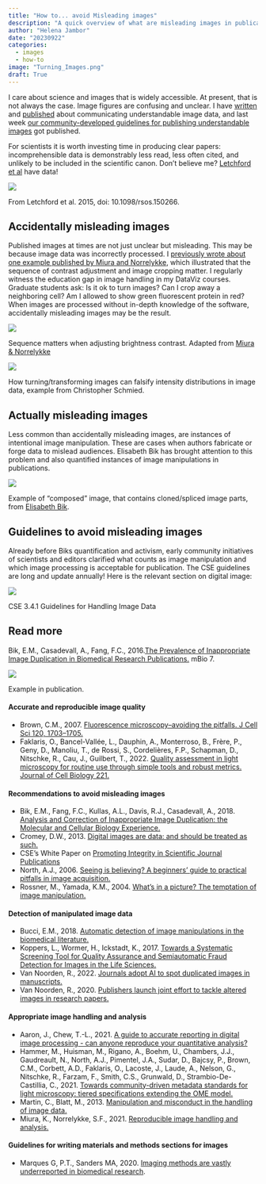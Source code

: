 ```yaml
---
title: "How to... avoid Misleading images"
description: "A quick overview of what are misleading images in publications"
author: "Helena Jambor"
date: "20230922"
categories:
  - images
  - how-to
image: "Turning_Images.png"
draft: True
---
```

I care about science and images that is widely accessible. At present, that is not always the case. Image figures are confusing and unclear. I have [written](../Image_numbers/index.qmd) and 
<a href="https://journals.plos.org/plosbiology/article?id=10.1371/journal.pbio.3001161"> published</a> about communicating understandable image data, and last week <a href="https://www.nature.com/articles/s41592-023-01987-9">our community-developed guidelines for publishing understandable images</a> got published. 

For scientists it is worth investing time in producing clear papers: incomprehensible data is demonstrably less read, less often cited, and unlikely to be included in the scientific canon. Don't believe me? <a href="https://pubmed.ncbi.nlm.nih.gov/26361556/">Letchford et al</a> have data! 

:::{#fig-letch}
![](Letchford.jpg)  

From Letchford et al. 2015, doi: 10.1098/rsos.150266.
:::

## Accidentally misleading images
Published images at times are not just unclear but misleading. This may be because image data was incorrectly processed. I [previously wrote about one example published by Miura and Norrelykke ](../Image_how_mag/index.qmd), which illustrated that the sequence of contrast adjustment and image cropping matter. I regularly witness the education gap in image handling in my DataViz courses. Graduate students ask: Is it ok to turn images? Can I crop away a neighboring cell? Am I allowed to show green fluorescent protein in red? When images are processed without in-depth knowledge of the software, accidentally misleading images may be the result. 

:::{#fig-kota}
![](Kota.png)

Sequence matters when adjusting brightness contrast. Adapted from <a href="https://doi.org/10.15252/embj.2020105889">Miura & Norrelykke</a> 
:::

:::{#fig-chris}
![](Turning_Images.png)

How turning/transforming images can falsify intensity distributions in image data, example from Christopher Schmied.
:::

## Actually misleading images
Less common than accidentally misleading images, are instances of intentional image manipulation. These are cases when authors fabricate or forge data to mislead audiences. Elisabeth Bik has brought attention to this problem and also quantified instances of image manipulations in publications. 

:::{#fig-fraud}
![](BikBlog.jpg)

Example of "composed" image, that contains cloned/spliced image parts, from <a href="https://twitter.com/MicrobiomDigest">Elisabeth Bik</a>.

:::

## Guidelines to avoid misleading images
Already before Biks quantification and activism, early community initiatives of scientists and editors clarified what counts as image manipulation and which image processing is acceptable for publication. The CSE guidelines are long and update annually! Here is the relevant section on digital image: 

:::{#fig-cse}
![](CSE2.png)

CSE 3.4.1 Guidelines for Handling Image Data
:::



## Read more 
Bik, E.M., Casadevall, A., Fang, F.C., 2016.<a href="https://doi.org/10.1128/mBio.00809-16">The Prevalence of Inappropriate Image Duplication in Biomedical Research Publications.</a> mBio 7.

:::{#fig-bik2}
![](BikPaper.png)

Example in publication.
:::


#### Accurate and reproducible image quality
<ul>
<li>
Brown, C.M., 2007. <a href="https://doi.org/10.1242/jcs.03433">Fluorescence microscopy--avoiding the pitfalls. J Cell Sci 120, 1703–1705.</a></li>
<li>
Faklaris, O., Bancel-Vallée, L., Dauphin, A., Monterroso, B., Frère, P., Geny, D., Manoliu, T., de Rossi, S., Cordelières, F.P., Schapman, D., Nitschke, R., Cau, J., Guilbert, T., 2022. <a href="https://doi.org/10.1083/jcb.202107093
">Quality assessment in light microscopy for routine use through simple tools and robust metrics. Journal of Cell Biology 221.</a>
</li>
</ul>


#### Recommendations to avoid misleading images
<ul>
<li>
Bik, E.M., Fang, F.C., Kullas, A.L., Davis, R.J., Casadevall, A., 2018. <a href="https://doi.org/10.1128/MCB.00309-18">Analysis and Correction of Inappropriate Image Duplication: the Molecular and Cellular Biology Experience.</a>
</li><li>Cromey, D.W., 2013. <a href="https://doi.org/10.1007/978-1-62703-056-4_1">Digital images are data: and should be treated as such.</a>
</li><li>CSE’s White Paper on <a href="http://www.councilscienceeditors.org/wp-content/uploads/entire_whitepaper.pdf">Promoting Integrity in Scientific Journal Publications</a> 
</li><li>North, A.J., 2006. <a href="https://doi.org/10.1083/jcb.200507103">Seeing is believing? A beginners’ guide to practical pitfalls in image acquisition.</a>
</li><li>Rossner, M., Yamada, K.M., 2004. <a href="https://doi.org/10.1083/jcb.200406019">What’s in a picture? The temptation of image manipulation.</a>
</li>
</ul>

#### Detection of manipulated image data
<ul>
<li>
Bucci, E.M., 2018. <a href="https://doi.org/10.1038/s41419-018-0430-3">Automatic detection of image manipulations in the biomedical literature.</a>
</li><li>Koppers, L., Wormer, H., Ickstadt, K., 2017. <a href="https://doi.org/10.1007/s11948-016-9841-7">Towards a Systematic Screening Tool for Quality Assurance and Semiautomatic Fraud Detection for Images in the Life Sciences.</a>
</li><li>Van Noorden, R., 2022. <a href="https://doi.org/10.1038/d41586-021-03807-6">Journals adopt AI to spot duplicated images in manuscripts.</a>
</li><li>Van Noorden, R., 2020. <a href="https://doi.org/10.1038/d41586-020-01410-9">Publishers launch joint effort to tackle altered images in research papers.</a>
</li>
</ul>
#### Appropriate image handling and analysis 
<ul>
<li>
Aaron, J., Chew, T.-L., 2021. <a href="https://doi.org/10.1242/jcs.254151">A guide to accurate reporting in digital image processing - can anyone reproduce your quantitative analysis?</a>
</li><li>Hammer, M., Huisman, M., Rigano, A., Boehm, U., Chambers, J.J., Gaudreault, N., North, A.J., Pimentel, J.A., Sudar, D., Bajcsy, P., Brown, C.M., Corbett, A.D., Faklaris, O., Lacoste, J., Laude, A., Nelson, G., Nitschke, R., Farzam, F., Smith, C.S., Grunwald, D., Strambio-De-Castillia, C., 2021. <a href="https://doi.org/10.1038/s41592-021-01327-9">Towards community-driven metadata standards for light microscopy: tiered specifications extending the OME model.</a>
</li><li>Martin, C., Blatt, M., 2013. <a href="https://doi.org/10.1105/tpc.113.250980">Manipulation and misconduct in the handling of image data.</a>
</li><li>Miura, K., Norrelykke, S.F., 2021. <a href="https://doi.org/10.15252/embj.2020105889">Reproducible image handling and analysis.</a>
</li>
</ul>

#### Guidelines for writing materials and methods sections for images
<ul>
<li>
Marques G, P.T., Sanders MA, 2020. <a href="https://doi.org/10.7554/eLife.55133">Imaging methods are vastly underreported in biomedical research</a>.
</li>
</ul>